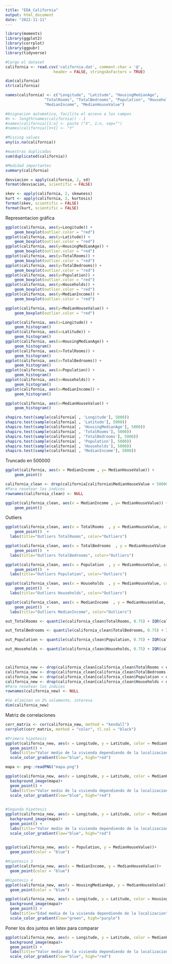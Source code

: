 ```yaml
---
title: "EDA_California"
output: html_document
date: "2022-11-11"
---
```


```r
library(moments)
library(ggplot2)
library(corrplot)
library(ggpubr)
library(tidyverse)
```


```r
#Cargo el dataset
california <- read.csv('california.dat', comment.char = '@', 
                     header = FALSE, stringsAsFactors = TRUE)

dim(california)
str(california)
```

```r
names(california) <- c("Longitude", "Latitude", "HousingMedianAge",
                 "TotalRooms", "TotalBedrooms", "Population", "Households",
                 "MedianIncome", "MedianHouseValue")

#Asignacion automatica, facilita el acceso a los campos
#n <- length(names(california)) - 1
#names(california)[1:n] <- paste ("X", 1:n, sep="")
#names(california)[n+1] <- "Y"
```


```r
#Missing values
any(is.na(california))

#muestras duplicadas
sum(duplicated(california))
```








```r
#Medidad importantes
summary(california)
```

```r
desviacion = apply(california, 2, sd)
format(desviacion, scientific = FALSE)
```

```r
skev <- apply(california, 2, skewness)
kurt <- apply(california, 2, kurtosis)
format(skev, scientific = FALSE)
format(kurt, scientific = FALSE)
```







Representacion gráfica
```r
ggplot(california, aes(y=Longitude)) +
    geom_boxplot(outlier.color = "red")
ggplot(california, aes(y=Latitude)) +
    geom_boxplot(outlier.color = "red")
ggplot(california, aes(y=HousingMedianAge)) +
    geom_boxplot(outlier.color = "red")
ggplot(california, aes(y=TotalRooms)) +
    geom_boxplot(outlier.color = "red")
ggplot(california, aes(y=TotalBedrooms)) +
    geom_boxplot(outlier.color = "red")
ggplot(california, aes(y=Population)) +
    geom_boxplot(outlier.color = "red")
ggplot(california, aes(y=Households)) +
    geom_boxplot(outlier.color = "red")
ggplot(california, aes(y=MedianIncome)) +
    geom_boxplot(outlier.color = "red")

ggplot(california, aes(y=MedianHouseValue)) +
    geom_boxplot(outlier.color = "red")
```

```r
ggplot(california, aes(x=Longitude)) +
    geom_histogram()
ggplot(california, aes(x=Latitude)) +
    geom_histogram()
ggplot(california, aes(x=HousingMedianAge)) +
    geom_histogram()
ggplot(california, aes(x=TotalRooms)) +
    geom_histogram()
ggplot(california, aes(x=TotalBedrooms)) +
    geom_histogram()
ggplot(california, aes(x=Population)) +
    geom_histogram()
ggplot(california, aes(x=Households)) +
    geom_histogram()
ggplot(california, aes(x=MedianIncome)) +
    geom_histogram()

ggplot(california, aes(x=MedianHouseValue)) +
    geom_histogram()
```






```r
shapiro.test(sample(california[ , 'Longitude'], 5000))
shapiro.test(sample(california[ , 'Latitude'], 5000))
shapiro.test(sample(california[ , 'HousingMedianAge'], 5000))
shapiro.test(sample(california[ , 'TotalRooms'], 5000))
shapiro.test(sample(california[ , 'TotalBedrooms'], 5000))
shapiro.test(sample(california[ , 'Population'], 5000))
shapiro.test(sample(california[ , 'Households'], 5000))
shapiro.test(sample(california[ , 'MedianIncome'], 5000))
```







Truncado en 500000
```r

ggplot(california, aes(x = MedianIncome , y= MedianHouseValue)) +
    geom_point()

california_clean <- drop(california[california$MedianHouseValue < 500000, ])
#Para resetear los indices
rownames(california_clean) <- NULL

ggplot(california_clean, aes(x = MedianIncome , y= MedianHouseValue)) +
    geom_point()

```

Outliers
```r
ggplot(california_clean, aes(x = TotalRooms  , y = MedianHouseValue, color = TotalRooms > (quantile(TotalRooms, 0.75) + IQR(TotalRooms)*1.5) )) +
    geom_point()  +
  labs(title="Outliers TotalRooms", color="Outliers")

ggplot(california_clean, aes(x = TotalBedrooms  , y = MedianHouseValue, color = TotalBedrooms > (quantile(TotalBedrooms, 0.75) + IQR(TotalBedrooms)*1.5) )) +
    geom_point()  +
  labs(title="Outliers TotalBedrooms", color="Outliers")

ggplot(california_clean, aes(x = Population  , y = MedianHouseValue, color = Population > (quantile(Population, 0.75) + IQR(Population)*1.5) )) +
    geom_point()  +
  labs(title="Outliers Population", color="Outliers")

ggplot(california_clean, aes(x = Households  , y = MedianHouseValue, color = Households > (quantile(Households, 0.75) + IQR(Households)*1.5) )) +
    geom_point()  +
  labs(title="Outliers Households", color="Outliers")

ggplot(california_clean, aes(x = MedianIncome  , y = MedianHouseValue, color = MedianIncome > (quantile(MedianIncome, 0.75) + IQR(MedianIncome)*1.5) )) +
    geom_point()  +
  labs(title="Outliers MedianIncome", color="Outliers")

```
```r
out_TotalRooms <- quantile(california_clean$TotalRooms, 0.75) + IQR(california_clean$TotalRooms)*1.5

out_TotalBedrooms <- quantile(california_clean$TotalBedrooms, 0.75) + IQR(california_clean$TotalBedrooms)*1.5

out_Population <- quantile(california_clean$Population, 0.75) + IQR(california_clean$Population)*1.5

out_Households <- quantile(california_clean$Households, 0.75) + IQR(california_clean$Households)*1.5



california_new <- drop(california_clean[california_clean$TotalRooms < out_TotalRooms ,])
california_new <- drop(california_clean[california_clean$TotalBedrooms < out_TotalBedrooms ,])
california_new <- drop(california_clean[california_clean$Population < out_Population ,])
california_new <- drop(california_clean[california_clean$Households < out_Households ,])
#Para resetear los indices
rownames(california_new) <- NULL

#Se eliminan un 2% solamente, interesa
dim(california_new)
```





Matriz de correlaciones
```r
corr_matrix <- cor(california_new, method = "kendall")
corrplot(corr_matrix, method = "color", tl.col = "black")
```




```r
#Primera hipotesis
ggplot(california_new, aes(x = Longitude, y = Latitude, color = MedianHouseValue, hue = MedianHouseValue))+
  geom_point() +
  labs(title="Valor medio de la vivienda dependiendo de la localizacion", color="MedianHouseValue") +
  scale_color_gradient(low="blue", high="red")
```


```r
mapa <- png::readPNG("mapa.png")

ggplot(california_new, aes(x = Longitude, y = Latitude, color = MedianHouseValue, hue = MedianHouseValue))+
  background_image(mapa)+
  geom_point() +
  labs(title="Valor medio de la vivienda dependiendo de la localizacion", color="MedianHouseValue") +
  scale_color_gradient(low="blue", high="red")
  
```


```r
#Segunda hipotesis
ggplot(california_new, aes(x = Longitude, y = Latitude, color = MedianHouseValue, size = Population))+
  background_image(mapa)+
  geom_point() +
  labs(title="Valor medio de la vivienda dependiendo de la localizacion", color="MedianHouseValue") +
  scale_color_gradient(low="blue", high="red")
  
```
```r
ggplot(california_new, aes(x = Population, y = MedianHouseValue))+
  geom_point(color = "blue") 
```



```r
#Hipotesis 3
ggplot(california_new, aes(x = MedianIncome, y = MedianHouseValue))+
  geom_point(color = "blue") 
```


```r
#Hipotesis 4
ggplot(california_new, aes(x = HousingMedianAge, y = MedianHouseValue))+
  geom_point(color = "blue") 

ggplot(california_new, aes(x = Longitude, y = Latitude, color = HousingMedianAge))+
  background_image(mapa)+
  geom_point() +
  labs(title="Edad media de la vivienda dependiendo de la localizacion", color="HousingMedianAge") +
  scale_color_gradient(low="green", high="purple")
```
Poner los dos juntos en latex para comparar 
```r
ggplot(california_new, aes(x = Longitude, y = Latitude, color = MedianHouseValue, hue = MedianHouseValue))+
  background_image(mapa)+
  geom_point() +
  labs(title="Valor medio de la vivienda dependiendo de la localizacion", color="MedianHouseValue") +
  scale_color_gradient(low="blue", high="red")
```

